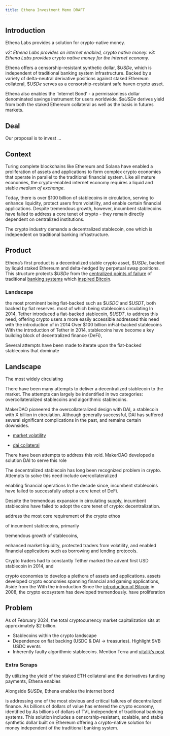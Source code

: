 ```yaml
---
title: Ethena Investment Memo DRAFT
---
```


## Introduction

Ethena Labs provides a solution for crypto-native money.

*v2: Ethena Labs provides an internet enabled, crypto native money.*
*v3: Ethena Labs provides crypto native money for the internet economy.*

Ethena offers a censorship-resistant synthetic dollar, $\$USDe$, which is independent of traditional banking system infrastructure. Backed by a variety of delta-neutral derivative positions against staked Ethereum collateral, $\$USDe$ serves as a censorship-resistant safe haven crypto asset. 

Ethena also enables the 'Internet Bond' - a permissionless dollar denominated savings instrument for users worldwide. $\$sUSDe$ derives yield from both the staked Ethereum collateral as well as the basis in futures markets. 

## Deal

Our proposal is to invest ...

## Context

Turing complete blockchains like Ethereum and Solana have enabled a proliferation of assets and applications to form complex crypto economies that operate in parallel to the traditional financial system. Like all mature economies, the crypto-enabled internet economy requires a liquid and stable *medium of exchange*. 

Today, there is over $\$100$ billion of stablecoins in circulation, serving to enhance liquidity, protect users from volatility, and enable certain financial applications. Despite tremendous growth, however, incumbent stablecoins have failed to address a core tenet of crypto - they remain directly dependent on centralized institutions. 

The crypto industry demands a decentralized stablecoin, one which is independent on traditional banking infrastructure.

## Product

Ethena's first product is a decentralized stable crypto asset, $\$USDe$, backed by liquid staked Ethereum and delta-hedged by perpetual swap positions. This structure protects $\$USDe$ from the [centralized points of failure](https://www.coindesk.com/markets/2023/03/11/circles-usdc-endured-1b-of-net-redemptions-since-silicon-valley-banks-shutdown/) of traditional [banking systems](https://dfpi.ca.gov/wp-content/uploads/sites/337/2023/03/DFPI-Orders-Silicon-Valley-Bank-03102023.pdf) which [inspired Bitcoin](https://p2pfoundation.ning.com/forum/topics/bitcoin-open-source). 





### Landscape



the most prominent being fiat-backed such as $\$USDC$ and $\$USDT$, both backed by fiat reserves. most of which being  stablecoins circulating 
In 2014, Tether introduced a fiat-backed stablecoin, $\$USDT$, to address this need, offering crypto users a more easily accessible  addressed this need with the introduction of  in 2014
Over $100 billion inFiat-backed stablecoins 
With the introduction of Tether in 2014, stablecoins have become a key building block of decentralized finance (DeFi), 

Several attempts have been made to iterate upon the fiat-backed stablecoins that dominate


## Landscape

The most widely circulating 

There have been many attempts to deliver a decentralized stablecoin to the market. The attempts can largely be indentified in two categories: overcollateralized stablecoins and algorithmic stablecoins.

MakerDAO pioneered the overcollateralized design with DAI, a stablecoin with X billion in circulation. Although generally successful, DAI has suffered several significant complications in the past, and remains certain downsides. 

- [market volatility](https://vitalik.eth.limo/general/2019/11/22/progress.html)

- [dai collateral](https://www.theblock.co/post/236139/makerdao-dai-collateral-usdc)


There have been attempts to address this void. MakerDAO developed a solution DAI to serve this role

The decentralized stablecoin has long been recognized problem in crypto.  Attempts to solve this need include overcollateralized

enabling financial operations In the decade since, incumbent stablecoins have failed to successfully adopt a core tenet of DeFi.

   Despite the tremendous expansion in circulating supply, incumbent stablecoins have failed to adopt the core tenet of crypto: decentralization.



  address the most core requirement of the crypto ethos

 of incumbent stablecoins, primarily 

tremendous growth of stablecoins, 

 enhanced market liquidity, protected traders from volatility, and enabled financial applications such as borrowing and lending protocols.  

Crypto traders had to constantly 
Tether marked the advent first USD stablecoin in 2014, and 

 crypto economies to develop a plethora of assets and applications. assets developed crypto economies spanning financial and gaming applications, Aside from the  With the introduction
Since the [introduction of Bitcoin](https://www.metzdowd.com/pipermail/cryptography/2008-October/014810.html) in 2008, the crypto ecosystem has developed tremendously.  have proliferation


## Problem

As of February 2024, the total cryptocurrency market capitalization sits at approximately $2 billion. 


- Stablecoins within the crypto landscape
- Dependence on fiat backing (USDC & DAI -> treasuries). Highlight SVB USDC events
- Inherently faulty algorithmic stablecoins. Mention Terra and [vitalik's post](https://vitalik.eth.limo/general/2022/05/25/stable.html)





### Extra Scraps

 By utilizing the yield of the staked ETH collateral and the derivatives funding payments, Ethena enables 

  Alongside $\$USDe$, Ethena enables the internet bond 

is addressing one of the most obvious and critical failures of decentralized finance. As billions of dollars of value has entered the crypto economy, identified by   As billions of dollars of TVL independent of traditional banking systems. This solution includes a censorship-resistant, scalable, and stable synthetic dollar   built on Ethereum offering a crypto-native solution for money independent of the traditional banking system.